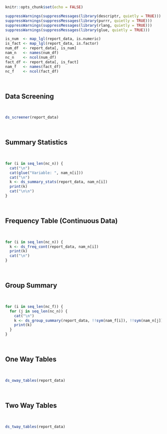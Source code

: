 
```r
knitr::opts_chunk$set(echo = FALSE)
```

```r
suppressWarnings(suppressMessages(library(descriptr, quietly = TRUE)))
suppressWarnings(suppressMessages(library(purrr, quietly = TRUE)))
suppressWarnings(suppressMessages(library(rlang, quietly = TRUE)))
suppressWarnings(suppressMessages(library(glue, quietly = TRUE)))
```

```r
is_num  <- map_lgl(report_data, is.numeric)
is_fact <- map_lgl(report_data, is.factor)
num_df  <- report_data[, is_num]
nam_n   <- names(num_df)
nc_n    <- ncol(num_df)
fact_df <- report_data[, is_fact]
nam_f   <- names(fact_df)
nc_f    <- ncol(fact_df)
```

<br>

## Data Screening

<br>

```r
ds_screener(report_data)
```

<br>

## Summary Statistics

<br>

```r
for (i in seq_len(nc_n)) {
  cat("\n")
  cat(glue("Variable: ", nam_n[i]))
  cat("\n")
  k <- ds_summary_stats(report_data, nam_n[i])
  print(k)
  cat("\n\n")
}  
```

<br>

## Frequency Table (Continuous Data)

<br>

```r
for (i in seq_len(nc_n)) {
  k <- ds_freq_cont(report_data, nam_n[i])
  print(k)
  cat("\n")
}  
```

<br>

## Group Summary

<br>

```r
for (i in seq_len(nc_f)) {
  for (j in seq_len(nc_n)) {
    cat("\n")
    k <- ds_group_summary(report_data, !!sym(nam_f[i]), !!sym(nam_n[j]))
    print(k)
  }
}
```

<br>

## One Way Tables

<br>

```r
ds_oway_tables(report_data)
```

<br>

## Two Way Tables

<br>

```r
ds_tway_tables(report_data)
```





